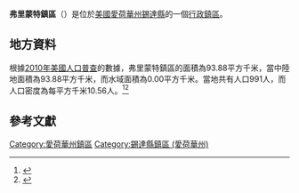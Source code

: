 {{noteTA
|G1=USState
|G2=地名
|G3=Unit
}}
{{Infobox settlement
|official_name            = 弗里蒙特鎮區
|native_name = Fremont Township
|settlement_type          = [[行政鎮區|行政鎮區]]
|image_skyline            = 
|imagesize                = 
|image_map                = Map highlighting Fremont Township, Cedar County, Iowa.svg
|mapsize                  = 250px
|pushpin_map  =USA Iowa
|pushpin_label = 弗里蒙特鎮區
|pushpin_label_position   = top
|pushpin_map_caption      = 弗里蒙特鎮區在愛荷華州的位置
|subdivision_type         = [[世界政區索引|國家]]
|subdivision_type1        = [[美国州份|州份]]
|subdivision_type2        = [[愛荷華州行政区划|縣]]
|subdivision_name         = [[美国|美国]]
|subdivision_name1        = [[愛荷華州|愛荷華州]]
|subdivision_name2        = [[錫達縣_(愛荷華州)|錫達縣]]
|elevation_ft             = 850
|elevation_m              = 259
|timezone                 = [[北美中部時區|北美中部時區]]
|area_total_km2           = 93.88
|area_land_km2            = 93.88
|area_water_km2           = 0.00
|area_total_sq_mi         = 
|area_land_sq_mi          = 
|area_water_sq_mi         = 
|population_as_of         = [[2010年美國人口普查|2010]]
|population_footnotes     = 
|population_total         = 991
|population_density_km2   = auto
|population_density_sq_mi = auto
|utc_offset               = -6
|coordinates              = {{coord|41|54|11|N|91|12|03|W|type:city_region:US-AL_source:GNS-enwiki|display=inline,title}}
| coor_pinpoint           = 
| coordinates_footnotes   = 
|timezone_DST             = CDT
|utc_offset_DST           = -5
|postal_code_type         = [[美國郵區編號|郵區編號]]
|postal_code              = 
|area_code                = {{link-en|电话区号563|Area code 563|563}}
|blank_name = [[地名信息系统|GNIS ID]]
|blank_info = 467876
}}
'''弗里蒙特鎮區'''（{{lang-en|Fremont Township}}）是位於[[美國|美國]][[愛荷華州|愛荷華州]][[錫達縣_(愛荷華州)|錫達縣]]的一個[[行政鎮區|行政鎮區]]。

== 地方資料 ==
根據[[2010年美國人口普查|2010年美國人口普查]]的數據，弗里蒙特鎮區的面積為93.88平方千米，當中陸地面積為93.88平方千米，而水域面積為0.00平方千米。當地共有人口991人，而人口密度為每平方千米10.56人。<ref name="GR8">{{cite web|url=http://factfinder2.census.gov|publisher=[[美国人口调查局|美国人口调查局]]|accessdate=2011-05-14|title=American FactFinder|archive-date=2013-09-11|archive-url=https://web.archive.org/web/20130911234518/http://factfinder2.census.gov/|dead-url=no}}</ref><ref>{{cite web|url=https://www.citypopulation.de/en/usa/iowa/admin/|title=USA: Iowa (Counties and Townships) - City Population}}</ref>

== 參考文獻 ==
{{reflist}}

{{錫達縣 (愛荷華州)}}

{{DEFAULTSORT:Fremont Township}}
[[Category:愛荷華州鎮區|Category:愛荷華州鎮區]]
[[Category:錫達縣鎮區_(愛荷華州)|Category:錫達縣鎮區 (愛荷華州)]]

{{Iowa-geo-stub}}